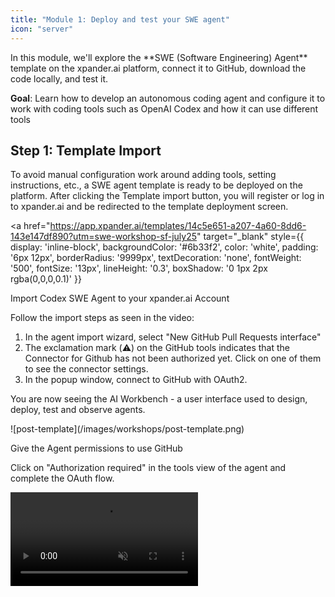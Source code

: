 ```yaml
---
title: "Module 1: Deploy and test your SWE agent"
icon: "server"
---
```


<Note>
  In this module, we'll explore the **SWE (Software Engineering) Agent** template on the xpander.ai platform, connect it to GitHub, download the code locally, and test it.
</Note>

**Goal**: Learn how to develop an autonomous coding agent and configure it to work with coding tools such as OpenAI Codex and how it can use different tools

## Step 1: Template Import

To avoid manual configuration work around adding tools, setting instructions, etc., a SWE agent template is ready to be deployed on the platform.
After clicking the Template import button, you will register or log in to xpander.ai and be redirected to the template deployment screen.

<a 
  href="https://app.xpander.ai/templates/14c5e651-a207-4a60-8dd6-143e147df890?utm=swe-workshop-sf-july25" 
  target="_blank" 
  style={{
    display: 'inline-block',
    backgroundColor: '#6b33f2',
    color: 'white',
    padding: '6px 12px',
    borderRadius: '9999px',
    textDecoration: 'none',
    fontWeight: '500',
    fontSize: '13px',
    lineHeight: '0.3',
    boxShadow: '0 1px 2px rgba(0,0,0,0.1)'
  }}
>
  Import Codex SWE Agent to your xpander.ai Account
</a>

Follow the import steps as seen in the video:

1. In the agent import wizard, select "New GitHub Pull Requests interface"
2. The exclamation mark (⚠️) on the GitHub tools indicates that the Connector for Github has not been authorized yet. Click on one of them to see the connector settings.
3. In the popup window, connect to GitHub with OAuth2.

You are now seeing the AI Workbench - a user interface used to design, deploy, test and observe agents.

<Frame>
![post-template](/images/workshops/post-template.png)
</Frame>

Give the Agent permissions to use GitHub

Click on "Authorization required" in the tools view of the agent and complete the OAuth flow.

<Frame>
  <video autoPlay muted loop playsInline controls allowFullScreen className="w-full aspect-video" src="https://assets.xpanderai.io/workshops/videos/swe-authorize-github.mp4" />
</Frame>

Change the view to **Agent Graph** to see the visual representation of your agent or multi-agent team, including its different triggering capabilities and its available tools.

Check out the available tools your agent has. It can interact with GitHub - listing, creating, updating, and commenting on pull requests. More importantly, it can code using the built-in Coding agent, built on an enhanced version of Codex CLI.

<Frame>
![Serverless coding agent](/images/workshops/serverless-coding-agent.png)
</Frame>


<Warning>If the GitHub tools on the graph are displaying a red exclamation mark, it's because you still need to authorize the GitHub connector. Click on the exclamation mark and go through the Auth process with OAuth2</Warning>


<Accordion title="Codex CLI built into the agent?">

  The **Coding Agent** runs on **GPT-4.1** and handles high-level reasoning, task planning, and decision-making.  
  It uses tools to complete actions - one of them being the **Codex tool**.

  The **Codex tool** is a containerized, sandboxed version of the **Codex CLI**, running with the agent’s own **Git credentials**.  
  It's powered by the **codex-mini-latest** model, optimized for fast, focused code generation.

  The agent sends coding tasks to this tool - for example, “add tests for this function” - and the Codex tool writes or modifies the code.  
  Combined with the **GitHub integration**, the agent can autonomously list, create, update, and comment on pull requests.

</Accordion>

## Step 2: Test your agent using the visual AI Workbench

Let’s walk through a real GitHub workflow using your agent

---
### Test 1: The agent's capabilities

In the left tab of the AI Workbench (Tester tab), submit this prompt:

```text
What can you do ?
```

<Frame>
![Step 1 capabilities](/images/workshops/swe-capabilities.png)
</Frame>

---

### Test 2: List Pull Requests

In the left tab of the AI Workbench (Tester tab), submit this prompt:

```text
List all pull requests (open or closed) in "xpander-ai/apps-by-agents"
```

<Tip>
Change the view to **Full View** and expand the API calls to see the generated parameters from the AI model to the different APIs and the payload returned to the AI model.
</Tip>

<Frame>
![Full view](/images/workshops/full-view-action.png)
</Frame>

---

### Test 3: Summarize the Latest PR

```text
In xpander-ai/apps-by-agents, explain the most recent pull request and what the code changes do.
```

<Tip>
Click on "Channels" and go to "Chat" and open Markdown rich Web Interface built-in for your agent
</Tip>

<Frame>
![Step 3 PR Summary](/images/workshops/pr-summary.png)
</Frame>

## Step 3: Load the agent locally (Optional)

Click on the CLI icon at the top left, and run the code snippet that is shown

<Frame>
![alt text](/images/workshops/cli-icon.png)
</Frame>

```bash
npm i -g xpander-cli
xpander login
xpander initialize <<your-agent-id>>
```

<Warning>
xpander-cli requires Node.js v22 or higher and CLI version 0.0.31 or above. If you install the CLI but it shows an old version, your system is likely using a cached or outdated install

<Accordion title="Follow these steps to fix it">
Step 1: Use Node.js v22+

If you have nvm (Node Version Manager) installed:

```bash
nvm install 22
nvm use 22
nvm alias default 22
```

If you don’t have nvm

```bash
curl -o- https://raw.githubusercontent.com/nvm-sh/nvm/v0.40.3/install.sh | bash
```

Alternatively, if you prefer not to use nvm, make sure your Node.js version is at least 22:

```bash
node -v  # Should return v22.x.x or higher
```

Step 2: Remove any old xpander-cli installs

```bash
npm uninstall -g xpander-cli
which xpander  # Should return nothing
```

If it still shows a path, delete the old binary:

```bash
rm -f $(which xpander)
```

Step 3: Install the latest CLI

```bash
npm install -g xpander-cli
xpander --version  # Should show 0.0.31 or higher
```
</Accordion>

</Warning>

Example output

```log
❯ xpander login --new
🚀 Welcome to Xpander!
━━━━━━━━━━━━━━━━━━━━━━━━━━━━━━━━━━━━━━━━━━━━━━━━━━

  Hi David! You've successfully logged in.

  Profile: default
  Organization ID: ********
  API Key: ********

━━━━━━━━━━━━━━━━━━━━━━━━━━━━━━━━━━━━━━━━━━━━━━━━━━

💡 Quick Start Tips:
  • Initialize your first agent: xpander agent init
  • Visit the platform: https://app.xpander.ai
  • Switch profiles: xpander profile --switch <name>

✓ Profile saved to ~/.xpander

❯ xpander initialize *****
✨ Initializing agent
────────────────────────────────────────────────────────────
✔ Agents loaded successfully
? Select an agent to initialize: Coding Agent (*****)
ℹ Agent Coding Agent retrieved successfully
✔ Agent initialized successfully

❯ ls
agent_instructions.json Dockerfile              myAgent.py              requirements.txt        xpander_config.json     xpander_handler.py
```

<Tip>
You can now pull a list of the agents with

```bash
xpander agent list
```

Example output

```log
❯ xpander agent list
🤖 Your Agents
──────────────────────────────────────────────────
┌────────────────────────┬───────────┬────────────────────────────────────────────────────────────────────┐
│ Name                   │ Created   │ Link                                                               │
├────────────────────────┼───────────┼────────────────────────────────────────────────────────────────────┤
│ Coding Agent           │ 6/30/2025 │ https://app.xpander.ai/agents/c1620615-9686-4177-96dc-1de7cc281b3f │
├────────────────────────┼───────────┼────────────────────────────────────────────────────────────────────┤
│ AI RSS and Google News │ 6/30/2025 │ https://app.xpander.ai/agents/7887dffd-d30a-4185-b5d6-3d85681df845 │
└────────────────────────┴───────────┴────────────────────────────────────────────────────────────────────┘
──────────────────────────────────────────────────
Total agents: 2
```
</Tip>

## Step 4: Run the agent locally (Optional)

```bash
python3 -m venv .venv
source .venv/bin/activate
pip install -r requirements.txt
```

Then run `python xpander_handler.py` to register your machine to receive events to the agent, open the chat URL and send some message then monitor terminal.

You should see something similar to the following log.

```log
❯ python xpander_handler.py
14:14:02 | Listener started; waiting for events...
14:14:03 | Worker registered – id=ff22f89c-d8f9-49b8-8c08-ebd589952ad8
14:14:03 | Agent 'Coding Agent' chat: https://amaranth-whale.agents.xpander.ai | builder: https://app.xpander.ai/agents/c1620615-9686-4177-96dc-1de7cc281b3f
14:15:21 | 🚀 Initializing MyAgent...
14:15:22 | 📋 Agent: Coding Agent
14:15:22 | 🔧 Tools: 8 available
14:15:22 | 💡 Example prompts: 5
14:15:22 |    e.g. "List open PRs in xpander-ai/xpander-sdk."
14:15:22 | ✅ Ready!
14:15:22 | 
📨 Incoming message: hi
👤 From user: ******
📧 Email: ****
14:15:22 | 📝 Task: hi
14:15:26 |   📊 Step tokens: 4253
14:15:31 |   ✅ xpfinish-agent-execution-finished
14:15:31 | ✅ Done! Duration: 8.8s | Total tokens: 4253
14:15:31 | Agent result: Hi David! How can I help you today? If you have any questions or need assistance, just let me know!
```

<Note>
  Keep the xpander_handler.py running for the remainder of the workshop.
</Note>

<Check>
We now have the backend ready. The UI can help us control the agent tools, the model, the events that are coming, the authentication, and all the infrastructure needed for the agent.
</Check>

##  What's Next?

Your Coding Agent is now live and connected - it can generate code with Codex and interact with GitHub.

→ Proceed to [Module 2: Frontend Build & Testing](./02-load-backend-template) to connect a minimal OpenAI Codex-style UI to interact with your agent, track its tasks, etc.
